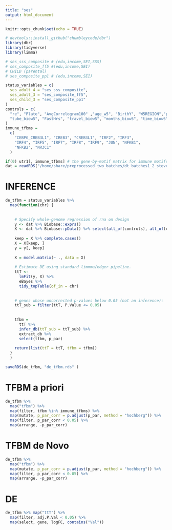 ```yaml
---
title: "ses"
output: html_document
---
```


```r
knitr::opts_chunk$set(echo = TRUE)

# devtools::install_github("chumbleycode/dbr")
library(dbr)
library(tidyverse)
library(limma)

# ses_sss_composite # (edu,income,SEI,SSS)
# ses_composite_ff5 #(edu,income,SEI)
# CHILD (parental)
# ses_composite_pp1 # (edu,income,SEI)

status_variables = c(
  ses_adult_4 = "ses_sss_composite", 
  ses_adult_3 = "ses_composite_ff5", 
  ses_child_3 = "ses_composite_pp1"
)
controls = c(
  "re", "Plate", "AvgCorrelogram100" ,"age_w5", "BirthY", "W5REGION","pregnant_biow5","kit_biow5",
  "tube_biow5", "FastHrs", "travel_biow5", "months_biow5", "time_biow5"
)
immune_tfbms = 
  c(
    "CEBPG_CREB3L1", "CREB3", "CREB3L1", "IRF2", "IRF3",
    "IRF4", "IRF5", "IRF7", "IRF8", "IRF9", "JUN", "NFKB1", 
    "NFKB2", "NR3C1"
  )

if(0) utr1[, immune_tfbms] # the gene-by-motif matrix for immune motifs of interest
dat = readRDS("/home/share/preprocessed_two_batches/dt_batches1_2_steve_waves_21042020.rds")

```

# INFERENCE

```r

de_tfbm = status_variables %>% 
  map(function(chr) {
    
    
    # Specify whole-genome regression of rna on design
    y <- dat %>% Biobase::exprs()
    X <- dat %>% Biobase::pData() %>% select(all_of(controls), all_of(chr))
    
    keep = X %>% complete.cases()
    X = X[keep, ]
    y = y[, keep]
    
    X = model.matrix(~ ., data = X)
    
    # Estimate DE using standard limmma/edger pipeline. 
    ttT <-
      lmFit(y, X) %>%
      eBayes %>%
      tidy_topTable(of_in = chr)
    
    
    # genes whose uncorrected p-values below 0.05 (not an inference):
    ttT_sub = filter(ttT, P.Value <= 0.05)
    
    
    tfbm = 
      ttT %>%
      infer_db(ttT_sub = ttT_sub) %>%
      extract_db %>% 
      select(tfbm, p_par)
    
    return(list(ttT = ttT, tfbm = tfbm))
  }
  )

saveRDS(de_tfbm, "de_tfbm.rds" )
```

# TFBM a priori

```r

de_tfbm %>% 
  map("tfbm") %>% 
  map(filter, tfbm %in% immune_tfbms) %>% 
  map(mutate, p_par_corr = p.adjust(p_par, method = "hochberg")) %>% 
  map(filter, p_par_corr < 0.05) %>% 
  map(arrange, -p_par_corr)

```

# TFBM de Novo

```r

de_tfbm %>% 
  map("tfbm") %>% 
  map(mutate, p_par_corr = p.adjust(p_par, method = "hochberg")) %>% 
  map(filter, p_par_corr < 0.05) %>% 
  map(arrange, -p_par_corr)

```

# DE

```r
de_tfbm %>% map("ttT") %>% 
  map(filter, adj.P.Val < 0.05) %>% 
  map(select, gene, logFC, contains("Val"))
```


